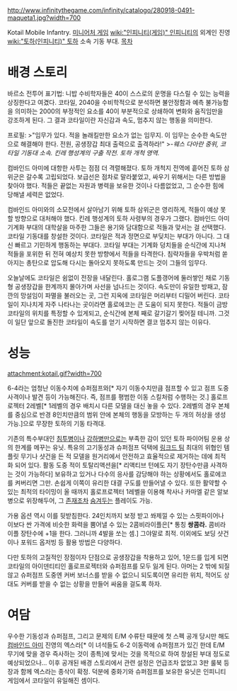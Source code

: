 http://www.infinitythegame.com/infinity/catalogo/280918-0491-maqueta1.jpg?width=700

Kotail Mobile Infantry. [[미니어처 게임]] [[wiki:"인피니티(게임)" 인피니티]]의 외계인 진영 [[wiki:"토하(인피니티)" 토하]] 소속 기동 부대.
[[목차]]
= 배경 스토리 =
바르소 전투어 표기법: 니밥 수비학자들은 40이 스스로의 운명을 다스릴 수 있는 능력을 상징한다고 여겼다. 코타일, 2040을 수비학적으로 분석하면 불안정함과 예측 불가능함을 의미하는 2000의 부정적인 요소를 40이 부분적으로 상쇄하여 변화와 움직임만을 강조하게 된다. 그 결과 코타일이란 자신감과 속도, 멈추지 않는 행동을 의미한다.
 
프로필: 
>"임무가 있다. 적을 놀래킬만한 요소가 없는 임무지. 이 임무는 순수한 속도만으로 해결해야 한다. 전원, 공생장갑 최대 출력으로 출격하라!"
>''-웨스 다아란 중위, 코타일 기동대 소속. 킨레 행성계의 구출 작전. 토하 개척 영역.''
 
컴바인드 아미에 대항한 사투는 점점 더 격렬해졌다. 토하 개척지 전역에 흩어진 토하 삼위군은 갈수록 고립되었다. 보급선은 점차로 말라붙었고, 싸우기 위해서는 다른 방법을 찾아야 했다. 적들은 끝없는 자원과 병력을 보유한 것이나 다름없었고, 그 순수한 힘에 당해낼 세력은 없었다.
 
컴바인드 아미와의 소모전에서 살아남기 위해 토하 삼위군은 영리하게, 적들이 예상 못할 방향으로 대처해야 했다. 킨레 행성계의 토하 사령부의 경우가 그랬다. 컴바인드 아미 기계화 부대의 대학살을 마주한 그들은 용기와 담대함으로 적들과 맞서는 걸 선택했다. 코타일 기동대를 창설한 것이다. 코타일은 적과 정면으로 부딪치는 부대가 아니다. 그 대신 빠르고 기민하게 행동하는 부대다. 코타일 부대는 기계화 덩치들을 순식간에 지나쳐 적들을 포위한 뒤 전혀 예상치 못한 방향에서 적들을 타격한다. 침략자들을 우박처럼 쏟아지는 총탄으로 압도해 다시는 돌아오지 못하도록 만드는 것이 그들의 임무다.
 
오늘날에도 코타일은 쉼없이 전장을 내달린다. 홀로그램 도플갱어에 둘러쌓인 채로 기동형 공생장갑을 한계까지 몰아가며 사선을 넘나드는 것이다. 속도만이 유일한 방패고, 잠깐의 망설임이 파멸을 불러오는 곳, 그런 지옥에 코타일은 머리부터 디밀어 버린다. 코타일이 지나치게 자주 나타나는 곳이라면 홀로에코는 큰 도움이 되지 못한다. 적들이 금방 코타일의 위치를 특정할 수 있게되고, 순식간에 본체 째로 갈기갈기 찢어질 테니까. 그것이 일단 앞으로 돌진한 코타일이 속도를 얻기 시작하면 결코 멈추지 않는 이유다.
= 성능 =
attachment:kotail.gif?width=700

6-4라는 엄청난 이동수치에 슈퍼점프와[* 자기 이동수치만큼 점프할 수 있고 점프 도중 사격이나 발견 등이 가능해진다. 즉, 점프를 평범한 이동 스킬처럼 수행하는 것.] 홀로프로젝터 2레벨[* 1레벨의 경우 배치시 다른 모델을 대신 놓을 수 있다. 2레벨의 경우 본체를 중심으로 반경 8인치만큼의 범위 안에 본체의 행동을 모방하는 두 개의 허상을 생성 가능.]으로 무장한 토하의 기동 타격대.

기존의 특수부대인 [[클립소스|침투병]]이나 [[가오-타르소스|강하병]]만으로는 부족한 감이 있던 토하 파이어팀 운용 상의 한계를 메꾸는 유닛. 특유의 고기동성과 슈퍼점프 덕택에 [[링크드 팀]] 최대의 위협인 템플릿 무기나 샷건을 든 적 모델을 원거리에서 안전하고 효율적으로 제거하는 데에 최적화 되어 있다. 활동 도중 적이 토탈리액션을[* 리액티브 턴에도 자기 장탄수만큼 사격하는 것이 가능하다] 보유하고 있거나 다수의 응사를 감당해야 하는 상황에서도 홀로에코를 켜버리면 그만. 손쉽게 이쪽이 유리한 대결 구도를 만들어낼 수 있다. 또한 활약할 수 있는 최적의 타이밍이 올 때까지 홀로프로젝터 1레벨을 이용해 착사나 카마엘 같은 알보병으로 위장해두어, 그 [[하프자|존재조차]] [[성묘 기사단|숨겨두는]] 플레이도 가능.

가용 옵션 역시 이를 뒷받침한다. 24인치까지 보정 받고 쏴제낄 수 있는 스핏파이어나 이보다 싼 가격에 비슷한 화력을 뿜어낼 수 있는 2콤비라이플은[* 통칭 '''쌍콤라.''' 콤비라이플 장탄수에 +1을 한다. 그러니까 4발을 쏘는 셈.] 그야말로 최적. 이외에도 보딩 샷건이나 포워드 옵저빙 등 활용 방법은 다양하다.

다만 토하의 고질적인 장점이자 단점으로 공생장갑을 착용하고 있어, 1운드를 입게 되면 코타일의 아이덴티티인 홀로프로젝터와 슈퍼점프를 모두 잃게 된다. 아머는 2 밖에 되질 않고 슈퍼점프 도중엔 커버 보너스를 받을 수 없으니 되도록이면 유리한 위치, 적어도 상대도 커버를 받을 수 없는 상황을 만들어 싸움을 걸도록 하자.

= 여담 =
우수한 기동성과 슈퍼점프, 그리고 문제의 E/M 수류탄 때문에 첫 스펙 공개 당시만 해도 [[컴바인드 아미]] 진영의 엑스라[* 이 녀석들도 6-2 이동력에 슈퍼점프가 있긴 한데 E/M 무기에 맞을 경우 즉사하는 것이 종특]에 맞서는 것을 목적으로 하여 창설된 부대 정도로 예상되었으나... 이후 공개된 배경 스토리에서 관련 설정은 언급조차 없었고 3판 룰북 등장과 함께 엑스라는 종삭이 확정. 덕분에 중화기와 슈퍼점프를 보유한 유닛은 인피니티 게임에서 코타일이 유일해진 셈이다.


